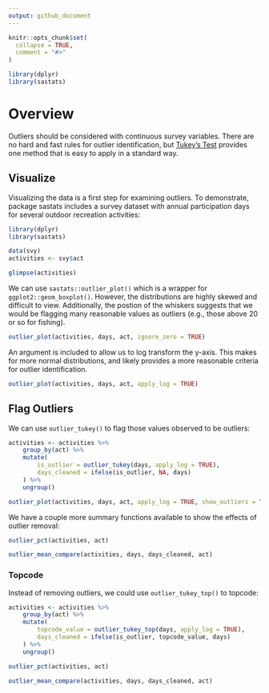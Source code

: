 ---
output: github_document
---
<!-- .md is generated from .Rmd. Please edit that file -->

```{r, include = FALSE}
knitr::opts_chunk$set(
  collapse = TRUE,
  comment = "#>"
)
```

```{r, message = FALSE, include=FALSE}
library(dplyr)
library(sastats)
```

# Overview

Outliers should be considered with continuous survey variables. There are no hard and fast rules for outlier identification, but [Tukey's Test]( https://en.wikipedia.org/wiki/Outlier#Tukey%27s_fences) provides one method that is easy to apply in a standard way.

## Visualize

Visualizing the data is a first step for examining outliers. To demonstrate, package sastats includes a survey dataset with annual participation days for several outdoor recreation activities:

```{r}
library(dplyr)
library(sastats)

data(svy)
activities <- svy$act

glimpse(activities)
```

We can use `sastats::outlier_plot()` which is a wrapper for `ggplot2::geom_boxplot()`. However, the distributions are highly skewed and difficult to view. Additionally, the postion of the whiskers suggests that we would be flagging many reasonable values as outliers (e.g., those above 20 or so for fishing).

```{r}
outlier_plot(activities, days, act, ignore_zero = TRUE)
```

An argument is included to allow us to log transform the y-axis. This makes for more normal distributions, and likely provides a more reasonable criteria for outlier identification.

```{r}
outlier_plot(activities, days, act, apply_log = TRUE)
```

## Flag Outliers

We can use `outlier_tukey()` to flag those values observed to be outliers:

```{r}
activities <- activities %>%
    group_by(act) %>% 
    mutate(
        is_outlier = outlier_tukey(days, apply_log = TRUE), 
        days_cleaned = ifelse(is_outlier, NA, days) 
    ) %>% 
    ungroup()

outlier_plot(activities, days, act, apply_log = TRUE, show_outliers = TRUE)
```

We have a couple more summary functions available to show the effects of outlier removal:

```{r}
outlier_pct(activities, act)

outlier_mean_compare(activities, days, days_cleaned, act) 
```

### Topcode

Instead of removing outliers, we could use `outlier_tukey_top()` to topcode:

```{r}
activities <- activities %>%
    group_by(act) %>%
    mutate(
        topcode_value = outlier_tukey_top(days, apply_log = TRUE),
        days_cleaned = ifelse(is_outlier, topcode_value, days)
    ) %>%
    ungroup()

outlier_pct(activities, act)

outlier_mean_compare(activities, days, days_cleaned, act)
```

